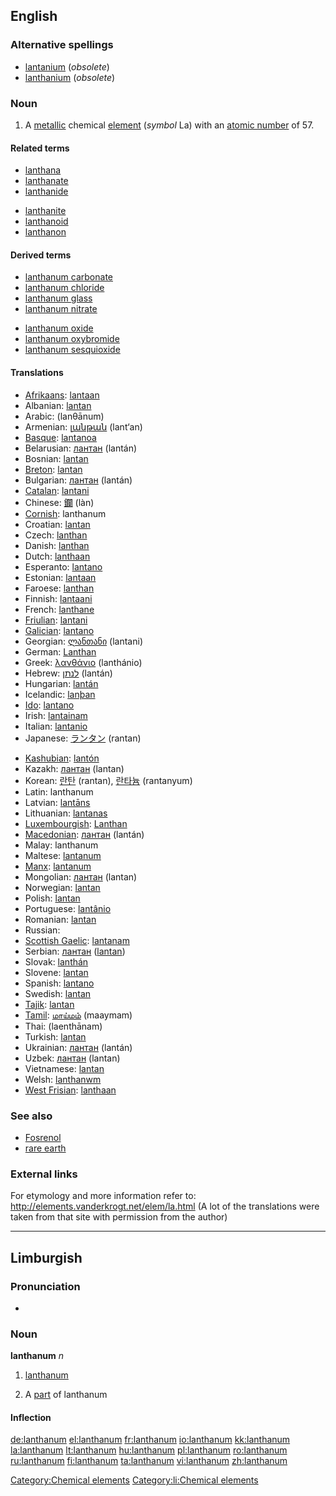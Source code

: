 {{wikipedia}}
==English==

{{elements|La|barium|Ba|cerium|Ce}}

===Alternative spellings===
* [[lantanium]] (''obsolete'')
* [[lanthanium]] (''obsolete'')

===Noun===
{{en-noun|-}}

# A [[metallic]] chemical [[element]] (''symbol'' La) with an [[atomic number]] of 57.

====Related terms====
{{rel-top|terms related to lanthanum}}
* [[lanthana]]
* [[lanthanate]]
* [[lanthanide]]
{{rel-mid}}
* [[lanthanite]]
* [[lanthanoid]]
* [[lanthanon]]
{{rel-bottom}}

====Derived terms====
{{rel-top|terms derived from lanthanum}}
* [[lanthanum carbonate]]
* [[lanthanum chloride]]
* [[lanthanum glass]]
* [[lanthanum nitrate]]
{{rel-mid}}
* [[lanthanum oxide]]
* [[lanthanum oxybromide]]
* [[lanthanum sesquioxide]]
{{rel-bottom}}

====Translations====
{{trans-top|metallic element}}
* [[Afrikaans]]: [[lantaan]]
* Albanian: [[lantan]]
* Arabic: {{Arab|[[لنثانوم]]}} (lanθānum) {{m}}
* Armenian: [[լանթան]] (lant‘an)
* [[Basque]]: [[lantanoa]]
* Belarusian: [[лантан]] (lantán) {{m}}
* Bosnian: [[lantan]]
* [[Breton]]: [[lantan]]
* Bulgarian: [[лантан]] (lantán) {{m}}
* [[Catalan]]: [[lantani]]
* Chinese: [[鑭]] (làn)
* [[Cornish]]: lanthanum
* Croatian: [[lantan]]
* Czech: [[lanthan]]
* Danish: [[lanthan]]
* Dutch: [[lanthaan]] {{n}}
* Esperanto: [[lantano]]
* Estonian: [[lantaan]]
* Faroese: [[lanthan]]
* Finnish: [[lantaani]]
* French: [[lanthane]] {{m}}
* [[Friulian]]: [[lantani]]
* [[Galician]]: [[lantano]]
* Georgian: [[ლანთანი]] (lantani)
* German: [[Lanthan]] {{n}}
* Greek: [[λανθάνιο]] (lanthánio) {{n}}
* Hebrew: [[לנתן]] (lantán)
* Hungarian: [[lantán]]
* Icelandic: [[lanþan]]
* [[Ido]]: [[lantano]]
* Irish: [[lantainam]]
* Italian: [[lantanio]] {{m}}
* Japanese: [[ランタン]] (rantan)
{{trans-mid}}
* [[Kashubian]]: [[lantón]]
* Kazakh: [[лантан]] (lantan)
* Korean: [[란탄]] (rantan), [[란타늄]] (rantanyum)
* Latin: lanthanum
* Latvian: [[lantāns]]
* Lithuanian: [[lantanas]]
* [[Luxembourgish]]: [[Lanthan]]
* [[Macedonian]]: [[лантан]] (lantán) {{m}}
* Malay: lanthanum
* Maltese: [[lantanum]]
* [[Manx]]: [[lantanum]]
* Mongolian: [[лантан]] (lantan)
* Norwegian: [[lantan]]
* Polish: [[lantan]] {{m}}
* Portuguese: [[lantânio]] {{m}}
* Romanian: [[lantan]] {{n}}
* Russian: {{t|ru|лантан|tr=lantán|m}}
* [[Scottish Gaelic]]: [[lantanam]]
* Serbian: [[лантан]] ([[lantan]]) {{m}}
* Slovak: [[lanthán]]
* Slovene: [[lantan]]
* Spanish: [[lantano]] {{m}}
* Swedish: [[lantan]]
* [[Tajik]]: [[lantan]]
* [[Tamil]]: [[மாய்மம்]] (maaymam)
* Thai: {{Thai|[[แลนทานัม]]}} (laenthānam)
* Turkish: [[lantan]]
* Ukrainian: [[лантан]] (lantán) {{m}}
* Uzbek: [[лантан]] (lantan)
* Vietnamese: [[lantan]]
* Welsh: [[lanthanwm]]
* [[West Frisian]]: [[lanthaan]]
{{trans-bottom}}

===See also===
* [[Fosrenol]]
* [[rare earth]]

===External links===
For etymology and more information refer to:
http://elements.vanderkrogt.net/elem/la.html
(A lot of the translations were taken from that site with permission from the author)

----

==Limburgish==

===Pronunciation===
* {{IPA|[lɑ˧nˈðaː˨nɔ˧m]|lang=li}}

===Noun===
'''lanthanum''' ''n''

# {{uncountable|lang=li}} [[lanthanum#English|lanthanum]]
# A [[part]] of lanthanum

====Inflection====
{{li-noun-um|lanthan}}

[[Category:Chemical elements]]
[[Category:li:Chemical elements]]

[[de:lanthanum]]
[[el:lanthanum]]
[[fr:lanthanum]]
[[io:lanthanum]]
[[kk:lanthanum]]
[[la:lanthanum]]
[[lt:lanthanum]]
[[hu:lanthanum]]
[[pl:lanthanum]]
[[ro:lanthanum]]
[[ru:lanthanum]]
[[fi:lanthanum]]
[[ta:lanthanum]]
[[vi:lanthanum]]
[[zh:lanthanum]]